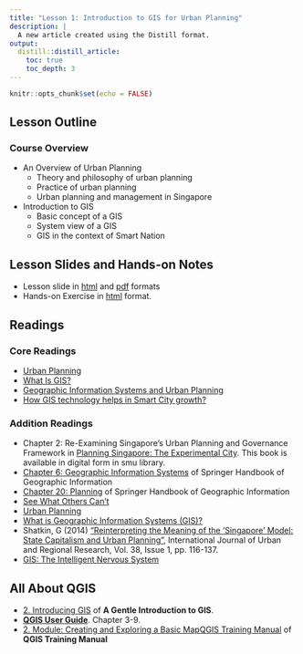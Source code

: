 ```yaml
---
title: "Lesson 1: Introduction to GIS for Urban Planning"
description: |
  A new article created using the Distill format.
output:
  distill::distill_article:
    toc: true
    toc_depth: 3
---
```


```r
knitr::opts_chunk$set(echo = FALSE)
```

## Lesson Outline

### Course Overview

- An Overview of Urban Planning
    - Theory and philosophy of urban planning
    - Practice of urban planning
    - Urban planning and management in Singapore
- Introduction to GIS
    - Basic concept of a GIS
    - System view of a GIS
    - GIS in the context of Smart Nation

## Lesson Slides and Hands-on Notes 

- Lesson slide in [html](../lesson/Lesson01/lesson01-Introduction.html) and [pdf](../lesson/Lesson01/lesson01-Introduction.pdf) formats
- Hands-on Exercise in [html]() format.


## Readings
### Core Readings

- [Urban Planning](https://www.britannica.com/topic/urban-planning)
- [What Is GIS?](https://www.esri.com/videos/watch?videoid=LHDCRjAxpI0&title=what-is-gis-)
- [Geographic Information Systems and Urban Planning](https://www.youtube.com/watch?v=G9xNKb4T8ZM)
- [How GIS technology helps in Smart City growth?](https://www.youtube.com/watch?v=OuzlMPbx78k)

### Addition Readings


- Chapter 2: Re-Examining Singapore's Urban Planning and Governance Framework in [Planning Singapore: The Experimental City](https://www-taylorfrancis-com.libproxy.smu.edu.sg/books/edit/10.4324/9781351058230/planning-singapore-stephen-hamnett-belinda-yuen). This book is available in digital form in smu library.
- [Chapter 6: Geographic Information Systems](https://link-springer-com.libproxy.smu.edu.sg/content/pdf/10.1007%2F978-3-540-72680-7_6.pdf) of Springer Handbook of Geographic Information
- [Chapter 20: Planning](https://link-springer-com.libproxy.smu.edu.sg/content/pdf/10.1007%2F978-3-540-72680-7_20.pdf) of Springer Handbook of Geographic Information
- [See What Others Can't](https://www.esri.com/videos/watch?&channelid=UCJ203R9PsZn6wF_zYfsp1SA&videoid=pg7ByVZo_sg&playlistid=PLaPDDLTCmy4bC2dGacC3ZH8YnCl4x7kuB&See%20What%20Others%20Can%27t)
- [Urban Planning](https://en.wikipedia.org/wiki/Urban_planning)
- [What is Geographic Information Systems (GIS)?](https://gisgeography.com/what-gis-geographic-information-systems/)
- Shatkin, G (2014) ["Reinterpreting the Meaning of the 'Singapore' Model: State Capitalism and Urban Planning"](https://onlinelibrary-wiley-com.libproxy.smu.edu.sg/doi/full/10.1111/1468-2427.12095), International Journal of Urban and Regional Research, Vol. 38, Issue 1, pp. 116-137.
- [GIS: The Intelligent Nervous System](https://www.esri.com/videos/watch?&channelid=UCJ203R9PsZn6wF_zYfsp1SA&videoid=pg7ByVZo_sg&playlistid=PLaPDDLTCmy4bC2dGacC3ZH8YnCl4x7kuB&See%20What%20Others%20Can%27t)

## All About QGIS

- [2. Introducing GIS](https://docs.qgis.org/3.16/en/docs/gentle_gis_introduction/introducing_gis.html) of **A Gentle Introduction to GIS**.
- [**QGIS User Guide**](https://docs.qgis.org/3.16/en/docs/user_manual/index.html). Chapter 3-9.
- [2. Module: Creating and Exploring a Basic MapQGIS Training Manual](https://docs.qgis.org/3.16/en/docs/training_manual/basic_map/index.html) of **QGIS Training Manual**





